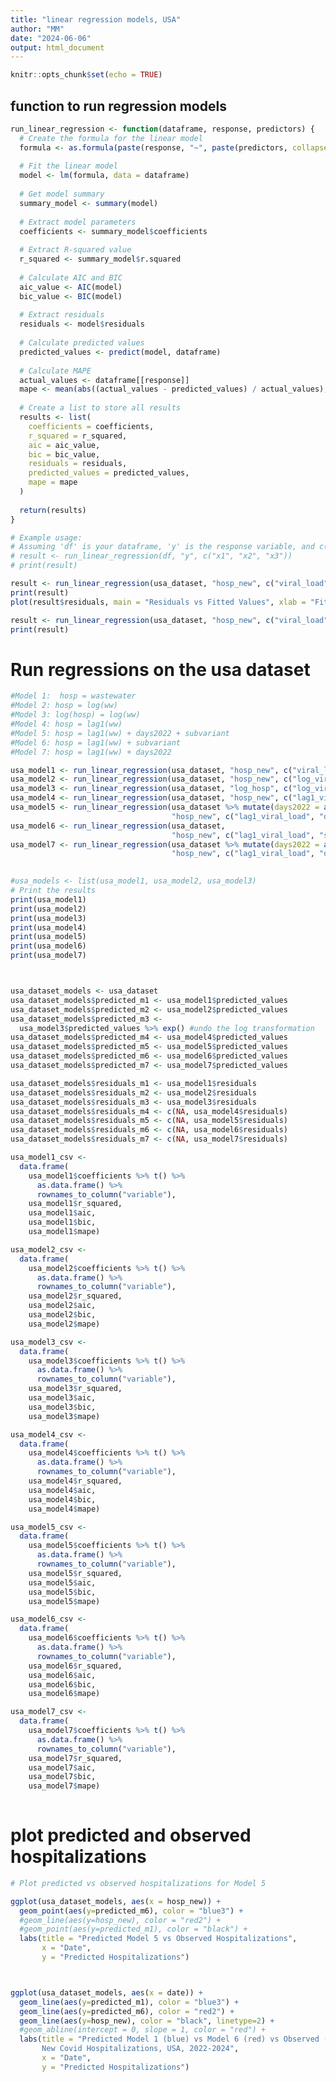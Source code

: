 ```yaml
---
title: "linear regression models, USA"
author: "MM"
date: "2024-06-06"
output: html_document
---
```


```r
knitr::opts_chunk$set(echo = TRUE)
```

## function to run regression models

```r
run_linear_regression <- function(dataframe, response, predictors) {
  # Create the formula for the linear model
  formula <- as.formula(paste(response, "~", paste(predictors, collapse = "+")))
  
  # Fit the linear model
  model <- lm(formula, data = dataframe)
  
  # Get model summary
  summary_model <- summary(model)
  
  # Extract model parameters
  coefficients <- summary_model$coefficients
  
  # Extract R-squared value
  r_squared <- summary_model$r.squared
  
  # Calculate AIC and BIC
  aic_value <- AIC(model)
  bic_value <- BIC(model)
  
  # Extract residuals
  residuals <- model$residuals
  
  # Calculate predicted values
  predicted_values <- predict(model, dataframe)
  
  # Calculate MAPE
  actual_values <- dataframe[[response]]
  mape <- mean(abs((actual_values - predicted_values) / actual_values), na.rm = TRUE) * 100
  
  # Create a list to store all results
  results <- list(
    coefficients = coefficients,
    r_squared = r_squared,
    aic = aic_value,
    bic = bic_value,
    residuals = residuals,
    predicted_values = predicted_values,
    mape = mape
  )
  
  return(results)
}

# Example usage:
# Assuming 'df' is your dataframe, 'y' is the response variable, and c('x1', 'x2', 'x3') are the predictor variables
# result <- run_linear_regression(df, "y", c("x1", "x2", "x3"))
# print(result)

result <- run_linear_regression(usa_dataset, "hosp_new", c("viral_load"))
print(result)
plot(result$residuals, main = "Residuals vs Fitted Values", xlab = "Fitted Values", ylab = "Residuals")

result <- run_linear_regression(usa_dataset, "hosp_new", c("viral_load"))
print(result)

```
# Run regressions on the usa dataset
```r
#Model 1:  hosp = wastewater
#Model 2: hosp = log(ww)
#Model 3: log(hosp) = log(ww)
#Model 4: hosp = lag1(ww)
#Model 5: hosp = lag1(ww) + days2022 + subvariant
#Model 6: hosp = lag1(ww) + subvariant
#Model 7: hosp = lag1(ww) + days2022

usa_model1 <- run_linear_regression(usa_dataset, "hosp_new", c("viral_load"))
usa_model2 <- run_linear_regression(usa_dataset, "hosp_new", c("log_viral_load"))
usa_model3 <- run_linear_regression(usa_dataset, "log_hosp", c("log_viral_load"))
usa_model4 <- run_linear_regression(usa_dataset, "hosp_new", c("lag1_viral_load"))
usa_model5 <- run_linear_regression(usa_dataset %>% mutate(days2022 = as.numeric(date - min(date))),
                                    "hosp_new", c("lag1_viral_load", "days2022", "subvariant"))
usa_model6 <- run_linear_regression(usa_dataset, 
                                    "hosp_new", c("lag1_viral_load", "subvariant"))
usa_model7 <- run_linear_regression(usa_dataset %>% mutate(days2022 = as.numeric(date - min(date))),
                                    "hosp_new", c("lag1_viral_load", "days2022"))

                                    
#usa_models <- list(usa_model1, usa_model2, usa_model3)
# Print the results
print(usa_model1)
print(usa_model2)
print(usa_model3)
print(usa_model4)
print(usa_model5)
print(usa_model6)
print(usa_model7)



usa_dataset_models <- usa_dataset
usa_dataset_models$predicted_m1 <- usa_model1$predicted_values
usa_dataset_models$predicted_m2 <- usa_model2$predicted_values
usa_dataset_models$predicted_m3 <- 
  usa_model3$predicted_values %>% exp() #undo the log transformation
usa_dataset_models$predicted_m4 <- usa_model4$predicted_values
usa_dataset_models$predicted_m5 <- usa_model5$predicted_values
usa_dataset_models$predicted_m6 <- usa_model6$predicted_values
usa_dataset_models$predicted_m7 <- usa_model7$predicted_values

usa_dataset_models$residuals_m1 <- usa_model1$residuals
usa_dataset_models$residuals_m2 <- usa_model2$residuals
usa_dataset_models$residuals_m3 <- usa_model3$residuals
usa_dataset_models$residuals_m4 <- c(NA, usa_model4$residuals)
usa_dataset_models$residuals_m5 <- c(NA, usa_model5$residuals)
usa_dataset_models$residuals_m6 <- c(NA, usa_model6$residuals)
usa_dataset_models$residuals_m7 <- c(NA, usa_model7$residuals)

usa_model1_csv <-
  data.frame(
    usa_model1$coefficients %>% t() %>% 
      as.data.frame() %>% 
      rownames_to_column("variable"),
    usa_model1$r_squared,
    usa_model1$aic,
    usa_model1$bic,
    usa_model1$mape)

usa_model2_csv <-
  data.frame(
    usa_model2$coefficients %>% t() %>% 
      as.data.frame() %>% 
      rownames_to_column("variable"),
    usa_model2$r_squared,
    usa_model2$aic,
    usa_model2$bic,
    usa_model2$mape)

usa_model3_csv <-
  data.frame(
    usa_model3$coefficients %>% t() %>% 
      as.data.frame() %>% 
      rownames_to_column("variable"),
    usa_model3$r_squared,
    usa_model3$aic,
    usa_model3$bic,
    usa_model3$mape)

usa_model4_csv <-
  data.frame(
    usa_model4$coefficients %>% t() %>% 
      as.data.frame() %>% 
      rownames_to_column("variable"),
    usa_model4$r_squared,
    usa_model4$aic,
    usa_model4$bic,
    usa_model4$mape)

usa_model5_csv <-
  data.frame(
    usa_model5$coefficients %>% t() %>% 
      as.data.frame() %>% 
      rownames_to_column("variable"),
    usa_model5$r_squared,
    usa_model5$aic,
    usa_model5$bic,
    usa_model5$mape)

usa_model6_csv <-
  data.frame(
    usa_model6$coefficients %>% t() %>% 
      as.data.frame() %>% 
      rownames_to_column("variable"),
    usa_model6$r_squared,
    usa_model6$aic,
    usa_model6$bic,
    usa_model6$mape)

usa_model7_csv <-
  data.frame(
    usa_model7$coefficients %>% t() %>% 
      as.data.frame() %>% 
      rownames_to_column("variable"),
    usa_model7$r_squared,
    usa_model7$aic,
    usa_model7$bic,
    usa_model7$mape)
  
```

# plot predicted and observed hospitalizations
```r
# Plot predicted vs observed hospitalizations for Model 5

ggplot(usa_dataset_models, aes(x = hosp_new)) +
  geom_point(aes(y=predicted_m6), color = "blue3") +
  #geom_line(aes(y=hosp_new), color = "red2") +
  #geom_point(aes(y=predicted_m1), color = "black") +
  labs(title = "Predicted Model 5 vs Observed Hospitalizations",
       x = "Date",
       y = "Predicted Hospitalizations")



ggplot(usa_dataset_models, aes(x = date)) +
  geom_line(aes(y=predicted_m1), color = "blue3") +
  geom_line(aes(y=predicted_m6), color = "red2") +
  geom_line(aes(y=hosp_new), color = "black", linetype=2) +
  #geom_abline(intercept = 0, slope = 1, color = "red") +
  labs(title = "Predicted Model 1 (blue) vs Model 6 (red) vs Observed (dashed) 
       New Covid Hospitalizations, USA, 2022-2024",
       x = "Date",
       y = "Predicted Hospitalizations") 





```